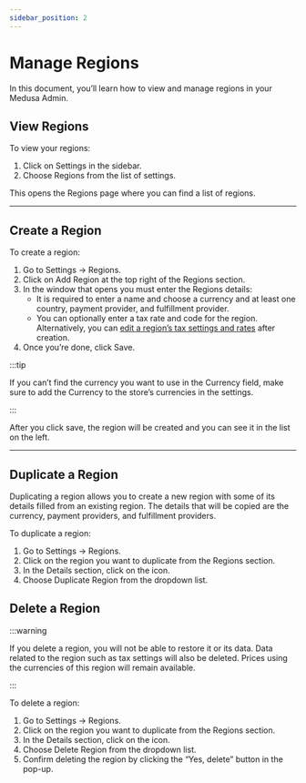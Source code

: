 ```yaml
---
sidebar_position: 2
---
```



# Manage Regions

In this document, you’ll learn how to view and manage regions in your Medusa Admin.

## View Regions

To view your regions:

1. Click on Settings in the sidebar.
2. Choose Regions from the list of settings.

This opens the Regions page where you can find a list of regions.

---

## Create a Region

To create a region:

1. Go to Settings → Regions.
2. Click on Add Region at the top right of the Regions section.
3. In the window that opens you must enter the Regions details:
    - It is required to enter a name and choose a currency and at least one country, payment provider, and fulfillment provider.
    - You can optionally enter a tax rate and code for the region. Alternatively, you can [edit a region’s tax settings and rates](../taxes/manage.md#edit-a-regions-taxes) after creation.
4. Once you’re done, click Save.

:::tip

If you can’t find the currency you want to use in the Currency field, make sure to add the Currency to the store’s currencies in the settings.

:::

After you click save, the region will be created and you can see it in the list on the left.

---

## Duplicate a Region

Duplicating a region allows you to create a new region with some of its details filled from an existing region. The details that will be copied are the currency, payment providers, and fulfillment providers.

To duplicate a region:

1. Go to Settings → Regions.
2. Click on the region you want to duplicate from the Regions section.
3. In the Details section, click on the <UiIcon lightIcon="https://i.imgur.com/1ordBC6.png" darkIcon="https://i.imgur.com/dSwWYBH.png" alt="three dots" /> icon.
4. Choose Duplicate Region from the dropdown list.

## Delete a Region

:::warning

If you delete a region, you will not be able to restore it or its data. Data related to the region such as tax settings will also be deleted. Prices using the currencies of this region will remain available.

:::

To delete a region:

1. Go to Settings → Regions.
2. Click on the region you want to duplicate from the Regions section.
3. In the Details section, click on the <UiIcon lightIcon="https://i.imgur.com/1ordBC6.png" darkIcon="https://i.imgur.com/dSwWYBH.png" alt="three dots" /> icon.
4. Choose Delete Region from the dropdown list.
5. Confirm deleting the region by clicking the “Yes, delete” button in the pop-up.
